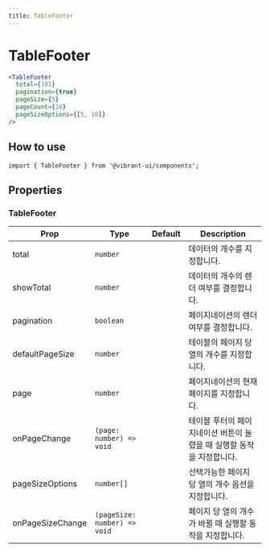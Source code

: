 ```yaml
---
title: TableFooter
---
```


# TableFooter

```jsx live
<TableFooter
  total={101}
  pagination={true}
  pageSize={5}
  pageCount={10}
  pageSizeOptions={[5, 10]}
/>
```

## How to use

```tsx
import { TableFooter } from '@vibrant-ui/components';
```

## Properties

### TableFooter

| Prop             | Type                         | Default | Description                                                           |
| ---------------- | ---------------------------- | ------- | --------------------------------------------------------------------- |
| total            | `number`                     |         | 데이터의 개수를 지정합니다.                                           |
| showTotal        | `number`                     |         | 데이터의 개수의 렌더 여부를 결정합니다.                               |
| pagination       | `boolean`                    |         | 페이지네이션의 렌더 여부를 결정합니다.                                |
| defaultPageSize  | `number`                     |         | 테이블의 페이지 당 열의 개수를 지정합니다.                            |
| page      | `number`                     |         | 페이지네이션의 현재 페이지를 지정합니다.                              |
| onPageChange     | `(page: number) => void`     |         | 테이블 푸터의 페이지네이션 버튼이 눌렸을 때 실행할 동작을 지정합니다. |
| pageSizeOptions  | `number[]`                   |         | 선택가능한 페이지 당 열의 개수 옵션을 지정합니다.                     |
| onPageSizeChange | `(pageSize: number) => void` |         | 페이지 당 열의 개수가 바뀔 때 실행할 동작을 지정합니다.               |

